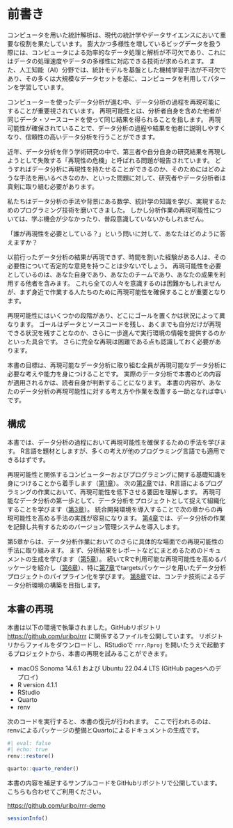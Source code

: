 # 前書き {.unnumbered}

コンピュータを用いた統計解析は、現代の統計学やデータサイエンスにおいて重要な役割を果たしています。
膨大かつ多様性を増しているビッグデータを扱う際には、コンピュータによる効率的なデータ処理と解析が不可欠であり、これにはデータの処理速度やデータの多様性に対応できる技術が求められます。
また、人工知能（AI）分野では、統計モデルを基盤とした機械学習手法が不可欠であり、その多くは大規模なデータセットを基に、コンピュータを利用してパターンを学習しています。

コンピューターを使ったデータ分析が進む中、データ分析の過程を再現可能にすることが重要視されています。
再現可能性とは、分析者自身を含めた他者が同じデータ・ソースコードを使って同じ結果を得られることを指します。
再現可能性が確保されていることで、データ分析の過程や結果を他者に説明しやすくなり、信頼性の高いデータ分析を行うことができます。

近年、データ分析を伴う学術研究の中で、第三者や自分自身の研究結果を再現しようとして失敗する「再現性の危機」と呼ばれる問題が報告されています。
どうすればデータ分析に再現性を持たせることができるのか、そのためにはどのような手法を用いるべきなのか、といった問題に対して、研究者やデータ分析者は真剣に取り組む必要があります。

私たちはデータ分析の手法や背景にある数学、統計学の知識を学び、実現するためのプログラミング技術を磨いてきました。
しかし分析作業の再現可能性については、学ぶ機会が少なかったり、普段意識していないかもしれません。

「誰が再現性を必要としている？」という問いに対して、あなたはどのように答えますか？

以前行ったデータ分析の結果が再現できず、時間を割いた経験がある人は、その必要性について否定的な意見を持つことは少ないでしょう。
再現可能性を必要としているのは、あなた自身であり、あなたのチームであり、あなたの成果を利用する他者を含みます。
これら全ての人々を意識するのは困難かもしれませんが、まず身近で作業する人たちのために再現可能性を確保することが重要となります。

再現可能性にはいくつかの段階があり、どこにゴールを置くかは状況によって異なります。
ゴールはデータとソースコードを残し、あくまでも自分だけが再現できる状況を残すことなのか、さらに一歩進んで実行環境の情報を提供するのかといった具合です。
さらに完全な再現は困難である点も認識しておく必要があります。

本書の目標は、再現可能なデータ分析に取り組む全員が再現可能なデータ分析に必要な考えや能力を身につけることです。
実際のデータ分析で本書のどの内容が適用されるかは、読者自身が判断することになります。
本書の内容が、あなたのデータ分析の再現可能性に対する考え方や作業を改善する一助となれば幸いです。

## 構成

本書では、データ分析の過程において再現可能性を確保するための手法を学びます。
R言語を題材としますが、多くの考えが他のプログラミング言語でも適用できるはずです。

再現可能性と関係するコンピューターおよびプログラミングに関する基礎知識を身につけることから着手します（[第1章](literacy.qmd)）。
次の[第2章](reproducibility.qmd)では、R言語によるプログラミングの作業において、再現可能性を低下させる要因を理解します。
再現可能なデータ分析の第一歩として、データ分析をプロジェクトとして捉えて組織化することを学びます（[第3章](project.qmd)）。
統合開発環境を導入することで次の章からの再現可能性を高める手法の実践が容易になります。
[第4章](git.qmd)では、データ分析の作業を記録し共有するためのバージョン管理システムを導入します。

第5章からは、データ分析作業においてのさらに具体的な場面での再現可能性の手法に取り組みます。
まず、分析結果をレポートなどにまとめるためのドキュメントの生成を学びます（[第5章](document.qmd)）。
続いてRで利用可能な再現可能性を高めるパッケージを紹介し（[第6章](packages.qmd)）、特に[第7章](workflow.qmd)でtargetsパッケージを用いたデータ分析プロジェクトのパイプライン化を学びます。
[第8章](container.qmd)では、コンテナ技術によるデータ分析環境の構築を目指します。

## 本書の再現

本書は以下の環境で執筆されました。GitHubリポジトリ <https://github.com/uribo/rrr> に関係するファイルを公開しています。
リポジトリからファイルをダウンロードし、RStudioで `rrr.Rproj` を開いたうえで起動するプロジェクトから、本書の再現を試みることができます。

- macOS Sonoma 14.6.1 および Ubuntu 22.04.4 LTS (GitHub pagesへのデプロイ)
- R version 4.1.1
- RStudio
- Quarto
- renv

次のコードを実行すると、本書の復元が行われます。
ここで行われるのは、renvによるパッケージの整備とQuartoによるドキュメントの生成です。

```r
#| eval: false
#| echo: true
renv::restore()

quarto::quarto_render()
```

本書の内容を補足するサンプルコードをGitHubリポジトリで公開しています。こちらも合わせてご利用ください。

<https://github.com/uribo/rrr-demo>

```r
sessionInfo()
```

